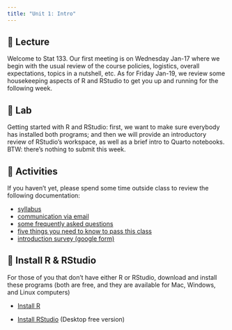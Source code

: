 ```yaml
---
title: "Unit 1: Intro"
---
```



## 📖 Lecture

Welcome to Stat 133. Our first meeting is on Wednesday Jan-17 where we begin with the usual review of the course policies, logistics, overall expectations, topics in a nutshell, etc. As for Friday Jan-19, we review some housekeeping aspects of R and RStudio to get you up and running for the following week.

 

## 🔬 Lab

Getting started with R and RStudio: first, we want to make sure everybody has installed both programs; and then we will provide an introductory review of RStudio’s workspace, as well as a brief intro to Quarto notebooks. BTW: there's nothing to submit this week.

 

## 🔔 Activities

If you haven't yet, please spend some time outside class to review the following documentation:

- [syllabus](../syllabus.html)
- [communication via email](../email.html)
- [some frequently asked questions](../faqs.html)
- [five things you need to know to pass this class](../five-things.html)
- <a href="https://forms.gle/DnkZsQeCrXZs2Caf8" target="_blank">introduction survey (google form)</a>



## 📢 Install R & RStudio

For those of you that don't have either R or RStudio, download and install these programs (both are free, and they are available for Mac, Windows, and Linux computers)

- <a href="https://cran.r-project.org/" target="_blank">Install R</a>

- <a href="https://www.rstudio.com/products/rstudio/download/#download" target="_blank">Install RStudio</a> (Desktop free version)


